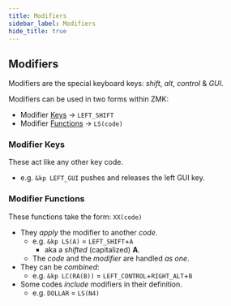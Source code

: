 ```yaml
---
title: Modifiers
sidebar_label: Modifiers
hide_title: true
---
```



<OsLegend />
<ToastyContainer />

## Modifiers

Modifiers are the special keyboard keys: _shift_, _alt_, _control_ & _GUI_.

Modifiers can be used in two forms within ZMK:

- Modifier [Keys](#modifier-keys) → `LEFT_SHIFT`
- Modifier [Functions](#modifier-functions) → `LS(code)`

<Table group="keyboard-modifiers" />

### Modifier Keys

These act like any other key code.

- e.g. `&kp LEFT_GUI` pushes and releases the left GUI key.

### Modifier Functions

These functions take the form: `XX(code)`

- They _apply_ the modifier to another _code_.
  - e.g. `&kp LS(A)` = `LEFT_SHIFT`+`A`
    - aka a _shifted_ (capitalized) **A**.
  - The _code_ and the _modifier_ are handled _as one_.
- They can be _combined_:
  - e.g. `&kp LC(RA(B))` = `LEFT_CONTROL`+`RIGHT_ALT`+`B`
- Some codes _include_ modifiers in their definition.
  - e.g. `DOLLAR` = `LS(N4)`

